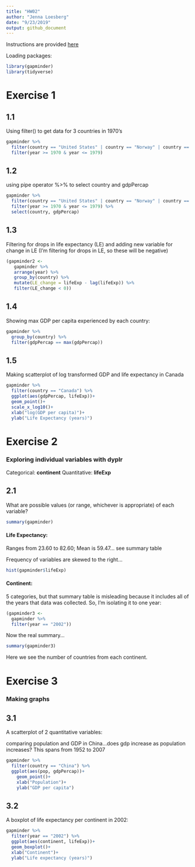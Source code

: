 ```yaml
---
title: "HW02"
author: "Jenna Loesberg"
date: "9/23/2019"
output: github_document
---
```

Instructions are provided [here](https://stat545.stat.ubc.ca/evaluation/hw02/hw02/) 

Loading packages:
```r
library(gapminder)
library(tidyverse)
```
# Exercise 1
## 1.1
Using filter() to get data for 3 countries in 1970's
```r
gapminder %>%
  filter(country == "United States" | country == "Norway" | country == "New Zealand") %>%
  filter(year >= 1970 & year <= 1979)
```

## 1.2
using pipe operator %>%  to select country and gdpPercap
```r
gapminder %>%
  filter(country == "United States" | country == "Norway" | country == "New Zealand") %>%
  filter(year >= 1970 & year <= 1979) %>% 
  select(country, gdpPercap)
```

## 1.3
Filtering for drops in life expectancy (LE) and adding new variable for change in LE (I'm filtering for drops in LE, so these will be negative)
```r
(gapminder2 <- 
   gapminder %>% 
   arrange(year) %>% 
   group_by(country) %>% 
   mutate(LE_change = lifeExp - lag(lifeExp)) %>% 
   filter(LE_change < 0))
```
## 1.4
Showing max GDP per capita experienced by each country:
```r
gapminder %>%
  group_by(country) %>% 
  filter(gdpPercap == max(gdpPercap))
```

## 1.5
Making scatterplot of log transformed GDP and life expectancy in Canada
```r
gapminder %>%
  filter(country == "Canada") %>% 
  ggplot(aes(gdpPercap, lifeExp))+
  geom_point()+
  scale_x_log10()+
  xlab("log(GDP per capita)")+
  ylab("Life Expectancy (years)")
```

# Exercise 2
### Exploring individual variables with dyplr

Categorical: __continent__ 
Quantitative: __lifeExp__

## 2.1
What are possible values (or range, whichever is appropriate) of each variable?

```r
summary(gapminder)
```
#### Life Expectancy: 
Ranges from 23.60 to 82.60; Mean is 59.47... see summary table

Frequency of variables are skewed to the right...
```r
hist(gapminder$lifeExp)
```

#### Continent:
5 categories, but that summary table is misleading because it includes all of the years that data was collected. So, I'm isolating it to one year:
```r
(gapminder3 <- 
  gapminder %>% 
  filter(year == "2002"))
```

Now the real summary...

```r
summary(gapminder3)
```
Here we see the number of countries from each continent.

# Exercise 3
### Making graphs

## 3.1
A scatterplot of 2 quantitative variables:

comparing population and GDP in China...does gdp increase as population increases? This spans from 1952 to 2007
```r
gapminder %>% 
  filter(country == "China") %>%
  ggplot(aes(pop, gdpPercap))+
    geom_point()+
    xlab("Population")+
    ylab("GDP per capita")
```

## 3.2
A boxplot of life expectancy per continent in 2002:

```r
gapminder %>% 
  filter(year == "2002") %>%
  ggplot(aes(continent, lifeExp))+
  geom_boxplot()+
  xlab("Continent")+
  ylab("Life expectancy (years)")
```

